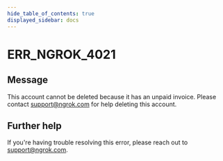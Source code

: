 ```yaml
---
hide_table_of_contents: true
displayed_sidebar: docs
---
```



# ERR_NGROK_4021

## Message

This account cannot be deleted because it has an unpaid invoice. Please contact support@ngrok.com for help deleting this account.

<ErrorDetails error="err_ngrok_4021" />

## Further help

If you're having trouble resolving this error, please reach out to [support@ngrok.com](mailto:support@ngrok.com?subject=Help%20with%20ERR_NGROK_4021).
